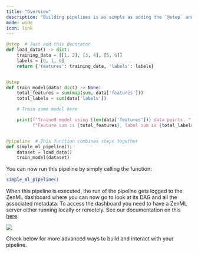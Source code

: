 ```yaml
---
title: "Overview"
description: "Building pipelines is as simple as adding the `@step` and `@pipeline` decorators to your code."
mode: wide
icon: link
---
```


```py
@step  # Just add this decorator
def load_data() -> dict:
    training_data = [[1, 2], [3, 4], [5, 6]]
    labels = [0, 1, 0]
    return {'features': training_data, 'labels': labels}


@step
def train_model(data: dict) -> None:
    total_features = sum(map(sum, data['features']))
    total_labels = sum(data['labels'])

    # Train some model here

    print(f"Trained model using {len(data['features'])} data points. "
          f"Feature sum is {total_features}, label sum is {total_labels}")


@pipeline  # This function combines steps together
def simple_ml_pipeline():
    dataset = load_data()
    train_model(dataset)
```

You can now run this pipeline by simply calling the function:

```Bash
simple_ml_pipeline()
```

When this pipeline is executed, the run of the pipeline gets logged to the ZenML dashboard where you can now go to look at its DAG and all the associated metadata. To access the dashboard you need to have a ZenML server either running locally or remotely. See our documentation on this [here](/versions/0.66.0/getting-started/deploying-zenml).
<Frame caption="DAG representation in the ZenML Dashboard.">
  <img src="/images/how-to/FSimplePipelineDag.png" />
</Frame>

Check below for more advanced ways to build and interact with your pipeline.

<CardGroup cols={2}>
 <Card title="Configure pipeline/step parameters" icon="gear" href="/versions/0.66.0/how-to/build-pipelines/use-pipeline-step-parameters" horizontal />

<Card title="Name and annotate step outputs" icon="tag" href="/versions/0.66.0/how-to/build-pipelines/step-output-typing-and-annotation" horizontal />

<Card title="Control caching behavior" icon="database" href="/versions/0.66.0/how-to/build-pipelines/control-caching-behavior" horizontal />

<Card title="Run pipeline from a pipeline" icon="play" href="https://github.com/zenml-io/zenml/blob/release/0.66.0/docs/book/versions/0.66.0/how-to/build-pipelines/trigger-a-pipeline-from-another.md" horizontal />

<Card title="Control execution order of steps" icon="list-ol" href="/versions/0.66.0/how-to/build-pipelines/control-execution-order-of-steps" horizontal />

<Card title="Customize step invocation IDs" icon="fingerprint" href="/versions/0.66.0/how-to/build-pipelines/using-a-custom-step-invocation-id" horizontal />

<Card title="Name your pipeline runs" icon="signature" href="/versions/0.66.0/how-to/build-pipelines/name-your-pipeline-and-runs" horizontal />

 <Card title="Use failure/success hooks" icon="basketball" href="/versions/0.66.0/how-to/build-pipelines/use-failure-success-hooks" horizontal />

<Card title="Hyperparameter tuning" icon="sliders" href="/versions/0.66.0/how-to/build-pipelines/hyper-parameter-tuning" horizontal />

<Card title="Attach metadata to steps" icon="tags" href="/versions/0.66.0/how-to/track-metrics-metadata/attach-metadata-to-steps" horizontal />

<Card title="Fetch metadata within steps" icon="download" href="/versions/0.66.0/how-to/track-metrics-metadata/fetch-metadata-within-steps" horizontal />

 <Card title="Fetch metadata during pipeline composition" icon="code" href="/versions/0.66.0/how-to/track-metrics-metadata/fetch-metadata-within-pipeline" horizontal />
 <Card title="Enable or disable logs storing" icon="toggle-on" href="/versions/0.66.0/how-to/control-logging/enable-or-disable-logs-storing" horizontal />
 <Card title="Special Metadata Types" icon="star" href="/versions/0.66.0/how-to/track-metrics-metadata/logging-metadata" horizontal />
 <Card title="Access secrets in a step" icon="key" href="/versions/0.66.0/how-to/build-pipelines/access-secrets-in-a-step" horizontal />
 </CardGroup>
